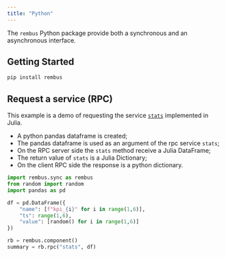 ```yaml
---
title: "Python"
---
```


The `rembus` Python package provide both a synchronous and an
asynchronous interface.

## Getting Started

```bash
pip install rembus
```

## Request a service (RPC)

This example is a demo of requesting the service [`stats`](julia.qmd#implements-a-service-rpc) implemented in Julia.

- A python pandas dataframe is created;
- The pandas dataframe is used as an argument of the rpc service `stats`;
- On the RPC server side the `stats` method receive a Julia DataFrame;
- The return value of `stats` is a Julia Dictionary;
- On the client RPC side the response is a python dictionary.

```python
import rembus.sync as rembus
from random import random
import pandas as pd

df = pd.DataFrame({
    "name": [f"kpi_{i}" for i in range(1,6)],
    "ts": range(1,6),
    "value": [random() for i in range(1,6)]
})

rb = rembus.component()
summary = rb.rpc("stats", df)

```